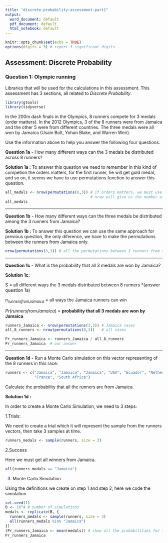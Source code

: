 ```yaml
---
title: "discrete-probability-assessment-part1"
output:
  word_document: default
  pdf_document: default
  html_notebook: default
---
```


```r
knitr::opts_chunk$set(echo = TRUE)
options(digits = 3) # report 3 significant digits
```

## Assessment: Discrete Probability
### Question 1: Olympic running


Libraries that will be used for the calculations in this assessment. This assessment has 3 sections, all related to *Discrete Probability*.

```r

library(gtools)
library(tidyverse)

```
  In the 200m dash finals in the Olympics, 8 runners compete for 3 medals 
(order matters). In the 2012 Olympics, 3 of the 8 runners were from Jamaica 
and the other 5 were from different countries. The three medals were all won 
by Jamaica (Usain Bolt, Yohan Blake, and Warren Weir).

Use the information above to help you answer the following four questions.

**Question 1a** - How many different ways can the 3 medals be distributed across 8 runners?

**Solution 1a :**
To answer this question we need to remember in this kind of competion the orders matters, for the first runner, he will get gold medal, and so on, it seems we 
have to use permutations function to answer this question.

```r

all_medals <- nrow(permutations(8,3)) # if orders matters, we must use permutations
                                      # nrow will give us the number of the observations
all_medals
```

---

**Question 1b** - How many different ways can the three medals be distributed among the 3 runners from Jamaica?

**Solution 1b :**
To answer this question we can use the same approach for previous question, the only diference, we have to make the permutations between the runners from Jamaica only.

```r

nrow(permutations(3,3)) # all the permutations between 3 runners from the same country

```

---

**Question 1c** - What is the probability that all 3 medals are won by Jamaica?


**Solution 1c:** 


S = all different ways the 3 medals distributed between 8 runners *(answer question 1a)


$n_{runners from Jamaica}$ = all ways the Jamaica runners can win


$Pr(runners from Jamaica)$ = **probability that all 3 medals are won by Jamaica**

```r
runners_Jamaica <- nrow(permutations(3,3)) # Jamaica cases
all_8_runners <- nrow(permutations(8,3))   # all cases

Pr_runners_Jamaica <- runners_Jamaica / all_8_runners
Pr_runners_Jamaica  # our answer

```
---

**Question 1d** - Run a Monte Carlo simulation on this vector representing of the 8 runners in this race:

```r
runners <- c("Jamaica", "Jamaica", "Jamaica", "USA", "Ecuador", "Netherlands",
             "France", "South Africa")
```
Calculate the probability that all the runners are from Jamaica.


**Solution 1d :**

In order to create a Monte Carlo Simulation, we need to 3 steps:

1.Trials:


We need to create a trial which it will represent the sample from the runners vectors, then take 3 samples at time.

```r
runners_medals <- sample(runners, size = 3)
```
2.Success


Here we must get all winners from Jamaica.

```r
all(runners_medals == "Jamaica")
```
3. Monte Carlo Simulation


Using the definitions we create on step 1 and step 2, here we code the simulation
```r
set.seed(1)
B <- 10^4 # number of simulations 
medals <- replicate(B, {
  runners_medals <- sample(runners, size = 3)
  all(runners_medals %in% "Jamaica")
})
(Pr_runners_Jamaica <- mean(medals)) # show all the probabilities for the Jamaica runners
Pr_runners_Jamaica
```
